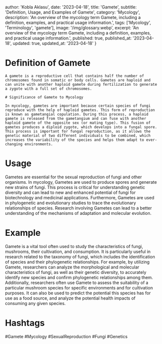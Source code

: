 
  author: 'Kobla Aklasu',
  date: '2023-04-18',
  title: 'Gamete',
  subtitle: 'Definition, Usage, and Examples of Gamete',
  category: 'Mycology',
  description: 'An overview of the mycology term Gamete, including a definition, examples, and practical usage information.',
  tags: ['Mycology', 'Terminology', 'gamete'],
  image: '/img/glossary.webp',
  excerpt: 'An overview of the mycology term Gamete, including a definition, examples, and practical usage information.',
  published: true,
  published_at: '2023-04-18',
  updated: true,
  updated_at: '2023-04-18'
}




# Definition of Gamete
    
    A gamete is a reproductive cell that contains half the number of chromosomes found in somatic or body cells. Gametes are haploid and can unite with another haploid gamete during fertilization to generate a zygote with a full set of chromosomes.
    
    # Significance of Gamete to Mycology
    
    In mycology, gametes are important because certain species of fungi reproduce with the help of haploid gametes. This form of reproduction is known as gametangial copulation. During this process, a haploid gamete is released from the gametangium and can fuse with another haploid gamete of the opposite sex (or mating type). This fusion of gametes produces a diploid zygote, which develops into a fungal spore. This process is important for fungal reproduction, as it allows the genetic material of two different individuals to be combined, which increases the variability of the species and helps them adapt to ever-changing environments.

# Usage

Gametes are essential for the sexual reproduction of fungi and other organisms. In mycology, Gametes are used to produce spores and generate new strains of fungi. This process is critical for understanding genetic diversity and can lead to new and enhanced potential of fungi for biotechnology and medicinal applications. Furthermore, Gametes are used in phylogenetic and evolutionary studies to trace the evolutionary relationships of species. Research involving Gametes can lead to a better understanding of the mechanisms of adaptation and molecular evolution.

# Example

Gamete is a vital tool often used to study the characteristics of fungi, mushrooms, their cultivation, and consumption. It is particularly useful in research related to the taxonomy of fungi, which includes the identification of species and their phylogenetic relationships. For example, by utilizing Gamete, researchers can analyze the morphological and molecular characteristics of fungi, as well as their genetic diversity, to accurately identify new species and confirm phylogenetic relationships among them. Additionally, researchers often use Gamete to assess the suitability of a particular mushroom species for specific environments and for cultivation purposes. It can also be used to predict the potential this species has for use as a food source, and analyze the potential health impacts of consuming any given species.

# Hashtags

#Gamete #Mycology #SexualReproduction #Fungi #Genetics

